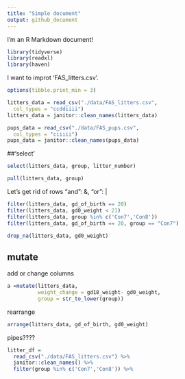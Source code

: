 ```yaml
---
title: "Simple document"
output: github_document
---
```


I'm an R Markdown document! 

```r
library(tidyverse)
library(readxl)
library(haven)
```

I want to improt 'FAS_litters.csv'.

```r
options(tibble.print_min = 3)

litters_data = read_csv("./data/FAS_litters.csv",
  col_types = "ccddiiii")
litters_data = janitor::clean_names(litters_data)

pups_data = read_csv("./data/FAS_pups.csv",
  col_types = "ciiiii")
pups_data = janitor::clean_names(pups_data)
```



##'select'
```r

select(litters_data, group, litter_number)

pull(litters_data, group)
```

Let's get rid of rows "and": &, "or": |
```r
filter(litters_data, gd_of_birth == 20)
filter(litters_data, gd0_weight < 21)
filter(litters_data, group %in% c('Con7','Con8'))
filter(litters_data, gd_of_birth == 20, group == "Con7")

drop_na(litters_data, gd0_weight)
```

## mutate
add or change columns
```r
a =mutate(litters_data, 
          weight_change = gd18_weight- gd0_weight,
          group = str_to_lower(group))
```

rearrange
```r
arrange(litters_data, gd_of_birth, gd0_weight)
```
pipes????
```r
litter_df = 
  read_csv("./data/FAS_litters.csv") %>%
  janitor::clean_names() %>%
  filter(group %in% c('Con7','Con8')) %>%

```

